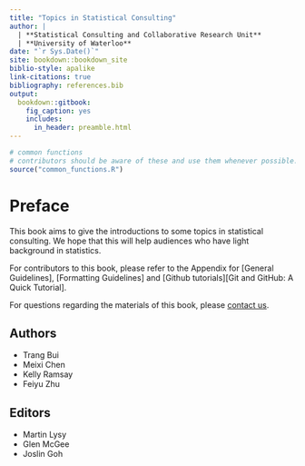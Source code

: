 ---
title: "Topics in Statistical Consulting"
author: |
  | **Statistical Consulting and Collaborative Research Unit**
  | **University of Waterloo**
date: "`r Sys.Date()`"
site: bookdown::bookdown_site
biblio-style: apalike
link-citations: true
bibliography: references.bib
output: 
  bookdown::gitbook:
    fig_caption: yes
    includes:
      in_header: preamble.html
---

```{r setup, include=FALSE}
# common functions
# contributors should be aware of these and use them whenever possible.
source("common_functions.R")
```

# Preface {-}

This book aims to give the introductions to some topics in statistical consulting. We hope that this will help audiences who have light background in statistics.

For contributors to this book, please refer to the Appendix for [General Guidelines], [Formatting Guidelines] and [Github tutorials][Git and GitHub: A Quick Tutorial].

For questions regarding the materials of this book, please [contact us](https://uwaterloo.ca/statistical-consulting-and-collaborative-research-unit/).

## Authors  {-}

- Trang Bui
- Meixi Chen
- Kelly Ramsay
- Feiyu Zhu

## Editors {-}

- Martin Lysy
- Glen McGee
- Joslin Goh

